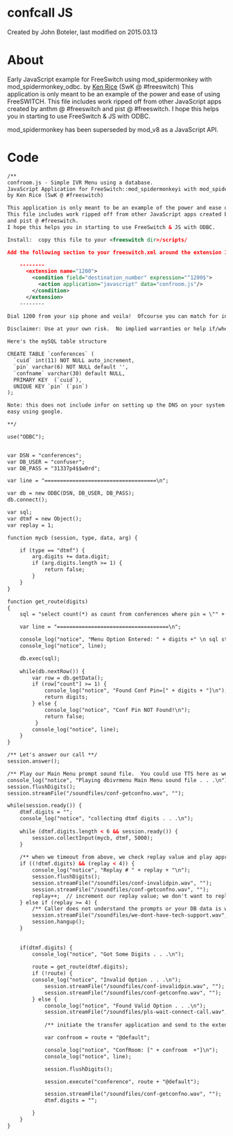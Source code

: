 
# confcall JS 

 Created by  John Boteler, last modified on 2015.03.13

# About

Early JavaScript example for FreeSwitch using mod\_spidermonkey with mod\_spidermonkey\_odbc. by [Ken Rice](https://freeswitch.org/confluence/display/~krice) (SwK @ #freeswitch) This application is only meant to be an example of the power and ease of using FreeSWITCH. This file includes work ripped off from other JavaScript apps created by anthm @ #freeswitch and pist @ #freeswitch. I hope this helps you in starting to use FreeSwitch & JS with ODBC.

mod\_spidermonkey has been superseded by mod\_v8 as a JavaScript API.

# Code

```xml
/** 
confroom.js - Simple IVR Menu using a database.
JavaScript Application for FreeSwitch::mod_spidermonkeyi with mod_spidermonkey_odbc.
by Ken Rice (SwK @ #freeswitch)

This application is only meant to be an example of the power and ease of using FreeSwitch.
This file includes work ripped off from other JavaScript apps created by anthm @ #freeswitch
and pist @ #freeswitch.
I hope this helps you in starting to use FreeSwitch & JS with ODBC.

Install:  copy this file to your <freeswitch dir>/scripts/

Add the following section to your freeswitch.xml around the extension 1000 section.

	--------
      <extension name="1200">
        <condition field="destination_number" expression="^1200$">
          <action application="javascript" data="confroom.js"/>
        </condition>
      </extension> 
	--------

Dial 1200 from your sip phone and voila!  Ofcourse you can match for inbound DID/DNIS, and run this app.
		
Disclaimer: Use at your own risk.  No implied warranties or help if/when stuff blows up.

Here's the mySQL table structure 

CREATE TABLE `conferences` (
  `cuid` int(11) NOT NULL auto_increment,
  `pin` varchar(6) NOT NULL default '',
  `confname` varchar(30) default NULL,
  PRIMARY KEY  (`cuid`),
  UNIQUE KEY `pin` (`pin`)
);

Note: this does not include infor on setting up the DNS on your system for unixODBC or other. should be fairly
easy using google.

**/

use("ODBC");


var DSN = "conferences";
var DB_USER = "confuser";
var DB_PASS = "31337p4$$w0rd";

var line = "====================================\n";

var db = new ODBC(DSN, DB_USER, DB_PASS);
db.connect();

var sql;
var dtmf = new Object();
var replay = 1;

function mycb (session, type, data, arg) {

	if (type == "dtmf") {
		arg.digits += data.digit;
		if (arg.digits.length >= 1) {
			return false;
		}
	}
}

function get_route(digits)
{
	sql = "select count(*) as count from conferences where pin = \"" + digits +"\";";

	var line = "====================================\n";

	console_log("notice", "Menu Option Entered: " + digits +" \n sql statment [" + sql + "]\n");
	console_log("notice", line);

	db.exec(sql);
	
	while(db.nextRow()) {
   		var row = db.getData();
		if (row["count"] >= 1) {
			console_log("notice", "Found Conf Pin=[" + digits + "]\n");
			return digits;
		} else { 
			console_log("notice", "Conf Pin NOT Found!\n");
			return false;
		 }
		console_log("notice", line);
	}
}

/** Let's answer our call **/
session.answer();

/** Play our Main Menu prompt sound file.  You could use TTS here as well.  **/
console_log("notice", "Playing dbivrmenu Main Menu sound file . . .\n");
session.flushDigits();
session.streamFile("/soundfiles/conf-getconfno.wav", "");	

while(session.ready()) {
	dtmf.digits = "";
	console_log("notice", "collecting dtmf digits . . .\n");
    
	while (dtmf.digits.length < 6 && session.ready()) {
		session.collectInput(mycb, dtmf, 5000);
	} 
	
	/** when we timeout from above, we check replay value and play appropriate prompts **/
	if ((!dtmf.digits) && (replay < 4)) {
		console_log("notice", "Replay # " + replay + "\n");
		session.flushDigits();
		session.streamFile("/soundfiles/conf-invalidpin.wav", "");
		session.streamFile("/soundfiles/conf-getconfno.wav", "");
		replay++;  // increment our replay value; we don't want to replay our prompts too many times!
	} else if (replay >= 4) { 
		/** Caller does not understand the prompts or your DB data is wrong; either way we've had enough, let's push'em off the line **/
		session.streamFile("/soundfiles/we-dont-have-tech-support.wav", "");
		session.hangup();
	}
	
	
	if(dtmf.digits) {
    	console_log("notice", "Got Some Digits . . .\n");
		
		route = get_route(dtmf.digits);
		if (!route) {
   	 	console_log("notice", "Invalid Option . . .\n");
			session.streamFile("/soundfiles/conf-invalidpin.wav", "");
			session.streamFile("/soundfiles/conf-getconfno.wav", "");
		} else {
		   	console_log("notice", "Found Valid Option . . .\n");
			session.streamFile("/soundfiles/pls-wait-connect-call.wav", "");
			
			/** initiate the transfer application and send to the extension in route; again, you could extend this **/

			var confroom = route + "@default";

			console_log("notice", "ConfRoom: [" + confroom  +"]\n");
			console_log("notice", line);

			session.flushDigits();

			session.execute("conference", route + "@default");

			session.streamFile("/soundfiles/conf-getconfno.wav", "");	
			dtmf.digits = "";

		}
	}
}

```


